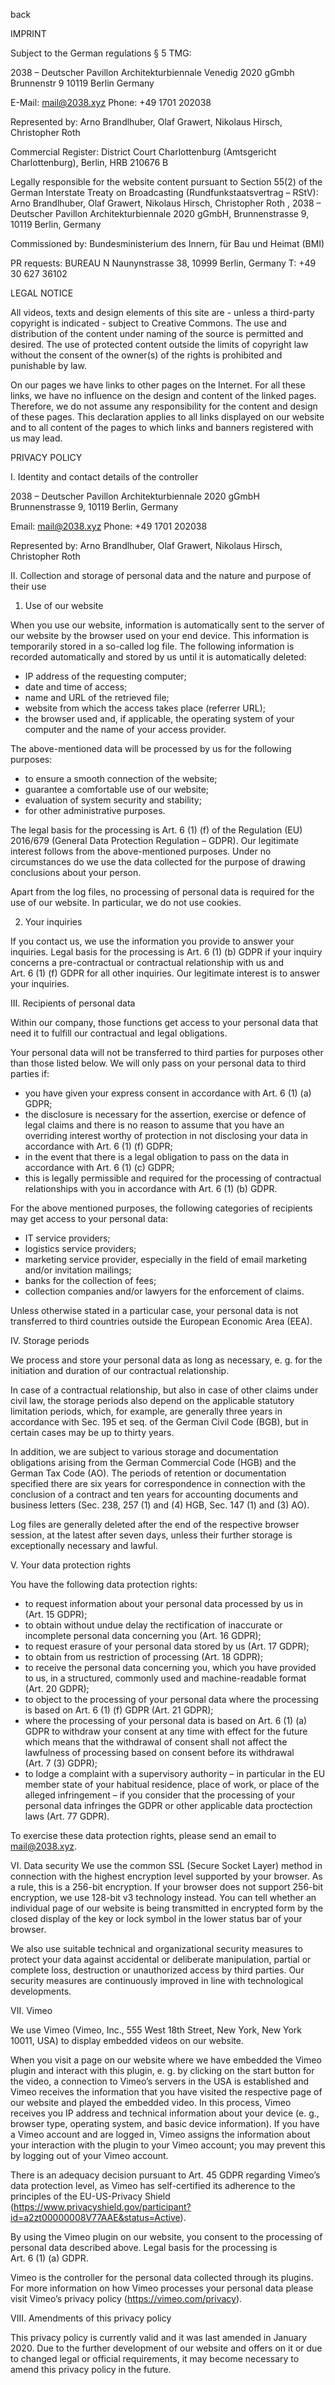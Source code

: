 <Spacer />
<ScrollTop />
<p>
<Link to="/">back</Link>
</p>

<Document>
<Spacer />


IMPRINT

Subject to the German regulations § 5 TMG:

2038 – Deutscher Pavillon Architekturbiennale Venedig 2020 gGmbh
Brunnenstr 9
10119 Berlin
Germany

E-Mail: mail@2038.xyz
Phone: +49 1701 202038

Represented by: Arno Brandlhuber, Olaf Grawert, Nikolaus Hirsch, Christopher Roth

Commercial Register: District Court Charlottenburg (Amtsgericht Charlottenburg), Berlin, HRB 210676 B

Legally responsible for the website content pursuant to Section 55(2) of the German Interstate Treaty on Broadcasting (Rundfunkstaatsvertrag – RStV): Arno Brandlhuber, Olaf Grawert, Nikolaus Hirsch, Christopher Roth , 2038 – Deutscher Pavillon Architekturbiennale 2020 gGmbH, Brunnenstrasse 9, 10119 Berlin, Germany

Commissioned by: 
Bundesministerium des Innern, für Bau und Heimat (BMI) 

PR requests: 
BUREAU N
Naunynstrasse 38, 10999 Berlin, Germany
T: +49 30 627 36102

LEGAL NOTICE

All videos, texts and design elements of this site are - unless a third-party copyright is indicated - subject to Creative Commons. The use and distribution of the content under naming of the source is permitted and desired. The use of protected content outside the limits of copyright law without the consent of the owner(s) of the rights is prohibited and punishable by law.

On our pages we have links to other pages on the Internet. For all these links, we have no influence on the design and content of the linked pages. Therefore, we do not assume any responsibility for the content and design of these pages. This declaration applies to all links displayed on our website and to all content of the pages to which links and banners registered with us may lead. 

PRIVACY POLICY

I. Identity and contact details of the controller

2038 – Deutscher Pavillon Architekturbiennale 2020 gGmbH
Brunnenstrasse 9, 10119 Berlin, Germany

Email: mail@2038.xyz 
Phone: +49 1701 202038

Represented by: Arno Brandlhuber, Olaf Grawert, Nikolaus Hirsch, Christopher Roth

II. Collection and storage of personal data and the nature and purpose of their use 

1) Use of our website

When you use our website, information is automatically sent to the server of our website by the browser used on your end device. This information is temporarily stored in a so-called log file. The following information is recorded automatically and stored by us until it is automatically deleted: 

- IP address of the requesting computer;
- date and time of access;
- name and URL of the retrieved file;
- website from which the access takes place (referrer URL);
- the browser used and, if applicable, the operating system of your computer and the name of your access provider. 

The above-mentioned data will be processed by us for the following purposes: 

- to ensure a smooth connection of the website;
- guarantee a comfortable use of our website;
- evaluation of system security and stability; 
- for other administrative purposes. 

The legal basis for the processing is Art. 6 (1) (f) of the Regulation (EU) 2016/679 (General Data Protection Regulation – GDPR). Our legitimate interest follows from the above-mentioned purposes. Under no circumstances do we use the data collected for the purpose of drawing conclusions about your person. 

Apart from the log files, no processing of personal data is required for the use of our website. In particular, we do not use cookies. 

2) Your inquiries 

If you contact us, we use the information you provide to answer your inquiries. Legal basis for the processing is Art. 6 (1) (b) GDPR if your inquiry concerns a pre-contractual or contractual relationship with us and Art. 6 (1) (f) GDPR for all other inquiries. Our legitimate interest is to answer your inquiries. 

III. Recipients of personal data

Within our company, those functions get access to your personal data that need it to fulfill our contractual and legal obligations. 

Your personal data will not be transferred to third parties for purposes other than those listed below. We will only pass on your personal data to third parties if: 

- you have given your express consent in accordance with Art. 6 (1) (a) GDPR;
- the disclosure is necessary for the assertion, exercise or defence of legal claims and there is no reason to assume that you have an overriding interest worthy of protection in not disclosing your data in accordance with Art. 6 (1) (f) GDPR;
- in the event that there is a legal obligation to pass on the data in accordance with Art. 6 (1) (c) GDPR; 
- this is legally permissible and required for the processing of contractual relationships with you in accordance with Art. 6 (1) (b) GDPR. 

For the above mentioned purposes, the following categories of recipients may get access to your personal data: 

- IT service providers;
- logistics service providers;
- marketing service provider, especially in the field of email marketing and/or invitation mailings; 
- banks for the collection of fees;
- collection companies and/or lawyers for the enforcement of claims. 

Unless otherwise stated in a particular case, your personal data is not transferred to third countries outside the European Economic Area (EEA).

IV. Storage periods

We process and store your personal data as long as necessary, e. g. for the initiation and duration of our contractual relationship. 

In case of a contractual relationship, but also in case of other claims under civil law, the storage periods also depend on the applicable statutory limitation periods, which, for example, are generally three years in accordance with Sec. 195 et seq. of the German Civil Code (BGB), but in certain cases may be up to thirty years.

In addition, we are subject to various storage and documentation obligations arising from the German Commercial Code (HGB) and the German Tax Code (AO). The periods of retention or documentation specified there are six years for correspondence in connection with the conclusion of a contract and ten years for accounting documents and business letters (Sec. 238, 257 (1) and (4) HGB, Sec. 147 (1) and (3) AO). 

Log files are generally deleted after the end of the respective browser session, at the latest after seven days, unless their further storage is exceptionally necessary and lawful. 

V. Your data protection rights

You have the following data protection rights: 

- to request information about your personal data processed by us in (Art. 15 GDPR); 
- to obtain without undue delay the rectification of inaccurate or incomplete personal data concerning you (Art. 16 GDPR); 
- to request erasure of your personal data stored by us (Art. 17 GDPR); 
- to obtain from us restriction of processing (Art. 18 GDPR); 
- to receive the personal data concerning you, which you have provided to us, in a structured, commonly used and machine-readable format (Art. 20 GDPR); 
- to object to the processing of your personal data where the processing is based on Art. 6 (1) (f) GDPR (Art. 21 GDPR); 
- where the processing of your personal data is based on Art. 6 (1) (a) GDPR to withdraw your consent at any time with effect for the future which means that the withdrawal of consent shall not affect the lawfulness of processing based on consent before its withdrawal (Art. 7 (3) GDPR);
- to lodge a complaint with a supervisory authority – in particular in the EU member state of your habitual residence, place of work, or place of the alleged infringement – if you consider that the processing of your personal data infringes the GDPR or other applicable data proctection laws (Art. 77 GDPR).

To exercise these data protection rights, please send an email to mail@2038.xyz. 

VI. Data security 
We use the common SSL (Secure Socket Layer) method in connection with the highest encryption level supported by your browser. As a rule, this is a 256-bit encryption. If your browser does not support 256-bit encryption, we use 128-bit v3 technology instead. You can tell whether an individual page of our website is being transmitted in encrypted form by the closed display of the key or lock symbol in the lower status bar of your browser. 

We also use suitable technical and organizational security measures to protect your data against accidental or deliberate manipulation, partial or complete loss, destruction or unauthorized access by third parties. Our security measures are continuously improved in line with technological developments. 

VII. Vimeo

We use Vimeo (Vimeo, Inc., 555 West 18th Street, New York, New York 10011, USA) to display embedded videos on our website. 

When you visit a page on our website where we have embedded the Vimeo plugin and interact with this plugin, e. g. by clicking on the start button for the video, a connection to Vimeo’s servers in the USA is established and Vimeo receives the information that you have visited the respective page of our website and played the embedded video. In this process, Vimeo receives you IP address and technical information about your device (e. g., browser type, operating system, and basic device information). If you have a Vimeo account and are logged in, Vimeo assigns the information about your interaction with the plugin to your Vimeo account; you may prevent this by logging out of your Vimeo account. 

There is an adequacy decision pursuant to Art. 45 GDPR regarding Vimeo’s data protection level, as Vimeo has self-certified its adherence to the principles of the EU-US-Privacy Shield (https://www.privacyshield.gov/participant?id=a2zt00000008V77AAE&status=Active). 

By using the Vimeo plugin on our website, you consent to the processing of personal data described above. Legal basis for the processing is Art. 6 (1) (a) GDPR. 

Vimeo is the controller for the personal data collected through its plugins. For more information on how Vimeo processes your personal data please visit Vimeo’s privacy policy (https://vimeo.com/privacy). 

VIII. Amendments of this privacy policy

This privacy policy is currently valid and it was last amended in January 2020. Due to the further development of our website and offers on it or due to changed legal or official requirements, it may become necessary to amend this privacy policy in the future. 

</Document>
<LargeSpacer />
